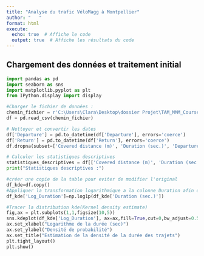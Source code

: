 ```yaml
---
title: "Analyse du trafic VéloMagg à Montpellier"
author: "   "
format: html
execute:
  echo: true  # Affiche le code
  output: true  # Affiche les résultats du code
---
```



## Chargement des données et traitement initial

```python
import pandas as pd
import seaborn as sns
import matplotlib.pyplot as plt
from IPython.display import display

#Charger le fichier de données :
chemin_fichier = r'C:\Users\Clara\Desktop\dossier Projet\TAM_MMM_CoursesVelomagg.csv' 
df = pd.read_csv(chemin_fichier)

# Nettoyer et convertir les dates
df['Departure'] = pd.to_datetime(df['Departure'], errors='coerce')
df['Return'] = pd.to_datetime(df['Return'], errors='coerce')
df.dropna(subset=['Covered distance (m)', 'Duration (sec.)', 'Departure', 'Return'], inplace=True)

# Calculer les statistiques descriptives
statistiques_descriptives = df[['Covered distance (m)', 'Duration (sec.)']].describe()
print("Statistiques descriptives :")

#créer une copie de la table pour eviter de modifier l'original 
df_kde=df.copy()
#Appliquer la transformation logarithmique a la colonne Duration afin de réduire la plage des valeurs
df_kde['Log_Duration']=np.log1p(df_kde['Duration (sec.)'])

#Tracer la distribution kde(Kernel density estimate)
fig,ax = plt.subplots(1,1,figsize(10,5))
sns.kdeplot(df_kde['Log_Duration'], ax=ax,fill=True,cut=0,bw_adjust=0.5)
ax.set_xlabel("Logarithme de la durée (sec)")
ax.set_ylabel("Densité de probabilité")
ax.set_title("Estimation de la densité de la durée des trajets")
plt.tight_layout()
plt.show()
```
